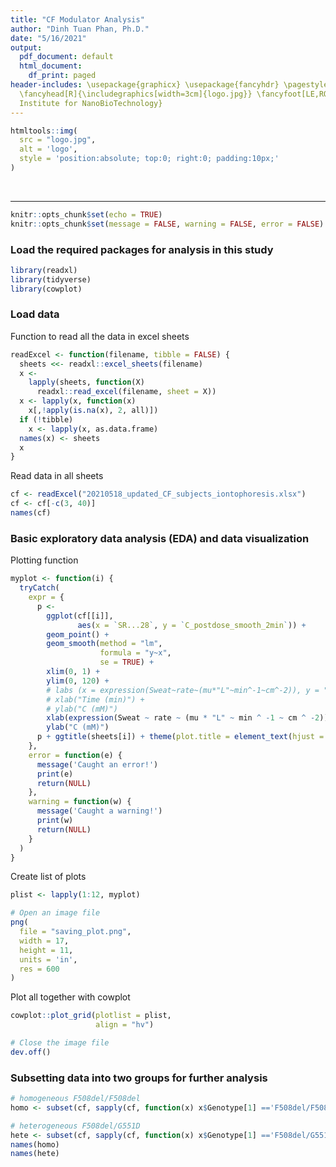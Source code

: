 ```yaml
---
title: "CF Modulator Analysis"
author: "Dinh Tuan Phan, Ph.D."
date: "5/16/2021"
output:
  pdf_document: default
  html_document:
    df_print: paged
header-includes: \usepackage{graphicx} \usepackage{fancyhdr} \pagestyle{fancy} \setlength\headheight{28pt}
  \fancyhead[R]{\includegraphics[width=3cm]{logo.jpg}} \fancyfoot[LE,RO]{Johns Hopkins
  Institute for NanoBioTechnology}
---
```


```r
htmltools::img(
  src = "logo.jpg",
  alt = 'logo',
  style = 'position:absolute; top:0; right:0; padding:10px;'
)
```


<br>

---


```r
knitr::opts_chunk$set(echo = TRUE)
knitr::opts_chunk$set(message = FALSE, warning = FALSE, error = FALSE)
```

### Load the required packages for analysis in this study

```r
library(readxl)
library(tidyverse)
library(cowplot)
```


### Load data

Function to read all the data in excel sheets

```r
readExcel <- function(filename, tibble = FALSE) {
  sheets <<- readxl::excel_sheets(filename)
  x <-
    lapply(sheets, function(X)
      readxl::read_excel(filename, sheet = X))
  x <- lapply(x, function(x)
    x[,!apply(is.na(x), 2, all)])
  if (!tibble)
    x <- lapply(x, as.data.frame)
  names(x) <- sheets
  x
}
```


Read data in all sheets

```r
cf <- readExcel("20210518_updated_CF_subjects_iontophoresis.xlsx")
cf <- cf[-c(3, 40)]
names(cf)
```



### Basic exploratory data analysis (EDA) and data visualization

Plotting function
```r
myplot <- function(i) {
  tryCatch(
    expr = {
      p <-
        ggplot(cf[[i]],
               aes(x = `SR...28`, y = `C_postdose_smooth_2min`)) +
        geom_point() +
        geom_smooth(method = "lm",
                    formula = "y~x",
                    se = TRUE) +
        xlim(0, 1) +
        ylim(0, 120) +
        # labs (x = expression(Sweat~rate~(mu*"L"~min^-1~cm^-2)), y = "C (mM)")
        # xlab("Time (min)") +
        # ylab("C (mM)")
        xlab(expression(Sweat ~ rate ~ (mu * "L" ~ min ^ -1 ~ cm ^ -2))) +
        ylab("C (mM)")
      p + ggtitle(sheets[i]) + theme(plot.title = element_text(hjust = 0.5))
    },
    error = function(e) {
      message('Caught an error!')
      print(e)
      return(NULL)
    },
    warning = function(w) {
      message('Caught a warning!')
      print(w)
      return(NULL)
    }
  )
}
```


Create list of plots

```r
plist <- lapply(1:12, myplot)
```


```r
# Open an image file
png(
  file = "saving_plot.png",
  width = 17,
  height = 11,
  units = 'in',
  res = 600
)
```


Plot all together with cowplot

```r
cowplot::plot_grid(plotlist = plist,
                   align = "hv")

```


```r
# Close the image file
dev.off()
```


### Subsetting data into two groups for further analysis


```r
# homogeneous F508del/F508del
homo <- subset(cf, sapply(cf, function(x) x$Genotype[1] =='F508del/F508del'))

# heterogeneous F508del/G551D
hete <- subset(cf, sapply(cf, function(x) x$Genotype[1] =='F508del/G551D'))
names(homo)
names(hete)
```


